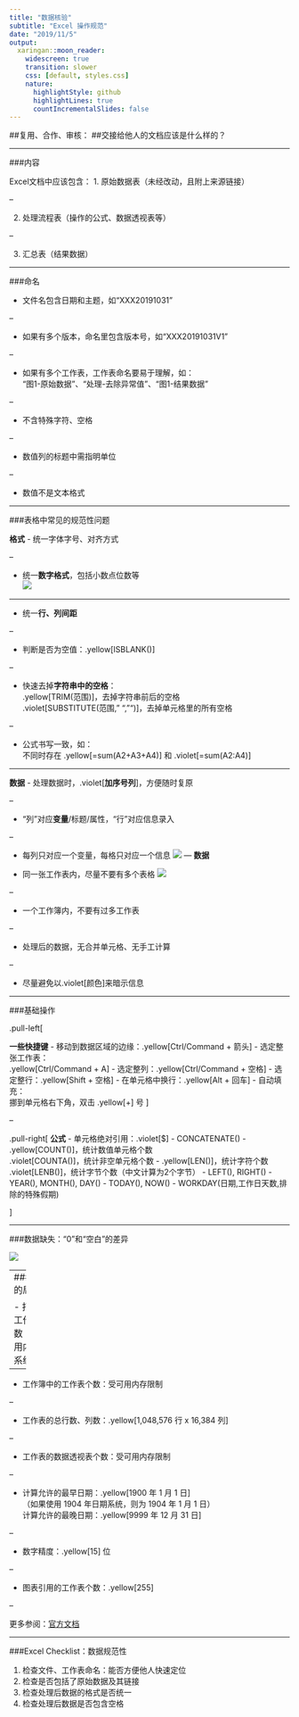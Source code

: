 ```yaml
---
title: "数据核验"
subtitle: "Excel 操作规范"
date: "2019/11/5"
output: 
  xaringan::moon_reader:
    widescreen: true
    transition: slower
    css: [default, styles.css]
    nature:
      highlightStyle: github
      highlightLines: true
      countIncrementalSlides: false
---
```


##复用、合作、审核：
##交接给他人的文档应该是什么样的？

---

###内容

Excel文档中应该包含：
1. 原始数据表（未经改动，且附上来源链接）

--

2. 处理流程表（操作的公式、数据透视表等）

--

3. 汇总表（结果数据）

---

###命名

- 文件名包含日期和主题，如“XXX20191031”

--

- 如果有多个版本，命名里包含版本号，如“XXX20191031V1”

--

- 如果有多个工作表，工作表命名要易于理解，如：  
“图1-原始数据”、“处理-去除异常值”、“图1-结果数据”

--

- 不含特殊字符、空格

--

- 数值列的标题中需指明单位

--

- 数值不是文本格式


---

###表格中常见的规范性问题

**格式**
- 统一字体字号、对齐方式

--

- 统一**数字格式**，包括小数点位数等  
![](1.png)

---

- 统一**行、列间距**

--

- 判断是否为空值：.yellow[ISBLANK()]

--

- 快速去掉**字符串中的空格**：  
.yellow[TRIM(范围)]，去掉字符串前后的空格  
.violet[SUBSTITUTE(范围," ","")]，去掉单元格里的所有空格

--

- 公式书写一致，如：  
不同时存在 .yellow[=sum(A2+A3+A4)] 和 .violet[=sum(A2:A4)]

---

**数据**
- 处理数据时，.violet[**加序号列**]，方便随时复原

--

- “列”对应**变量**/标题/属性，“行”对应信息录入

--

- 每列只对应一个变量，每格只对应一个信息
![](2.png)
---
**数据**

- 同一张工作表内，尽量不要有多个表格
![](3.png)

--

- 一个工作簿内，不要有过多工作表

--

- 处理后的数据，无合并单元格、无手工计算

--

- 尽量避免以.violet[颜色]来暗示信息

---

###基础操作

.pull-left[

**一些快捷键**
- 移动到数据区域的边缘：.yellow[Ctrl/Command + 箭头]
- 选定整张工作表：  
.yellow[Ctrl/Command + A]
- 选定整列：.yellow[Ctrl/Command + 空格]
- 选定整行：.yellow[Shift + 空格]
- 在单元格中换行：.yellow[Alt + 回车]
- 自动填充：  
挪到单元格右下角，双击 .yellow[+] 号
]

--

.pull-right[
**公式**
- 单元格绝对引用：.violet[$]
- CONCATENATE()
- .yellow[COUNT()]，统计数值单元格个数  
.violet[COUNTA()]，统计非空单元格个数
- .yellow[LEN()]，统计字符个数  
.violet[LENB()]，统计字节个数（中文计算为2个字节）
- LEFT(), RIGHT()
- YEAR(), MONTH(), DAY()
- TODAY(), NOW()
- WORKDAY(日期,工作日天数,排除的特殊假期)

]

---

###数据缺失：“0”和“空白”的差异

![](null.png)

---
###Excel的局限性

- 打开的工作簿个数：受可用内存、系统限制

--

- 工作簿中的工作表个数：受可用内存限制

--

- 工作表的总行数、列数：.yellow[1,048,576 行 x 16,384 列]

--

- 工作表的数据透视表个数：受可用内存限制

--

- 计算允许的最早日期：.yellow[1900 年 1 月 1 日]  
（如果使用 1904 年日期系统，则为 1904 年 1 月 1 日）  
计算允许的最晚日期：.yellow[9999 年 12 月 31 日]

--

- 数字精度：.yellow[15] 位

--

- 图表引用的工作表个数：.yellow[255]

--

更多参阅：[官方文档](https://support.office.com/zh-cn/article/excel-%E8%A7%84%E8%8C%83%E4%B8%8E%E9%99%90%E5%88%B6-1672b34d-7043-467e-8e27-269d656771c3)

---
###Excel Checklist：数据规范性

1. 检查文件、工作表命名：能否方便他人快速定位
2. 检查是否包括了原始数据及其链接
3. 检查处理后数据的格式是否统一
4. 检查处理后数据是否包含空格
